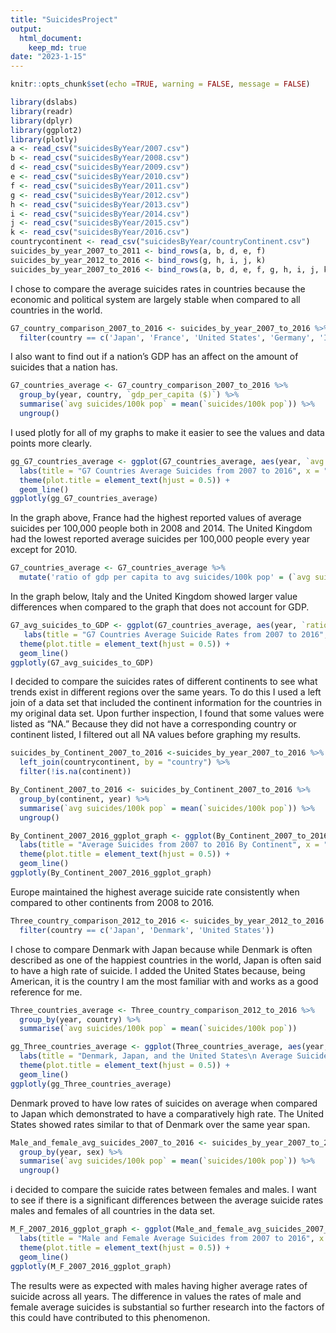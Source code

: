 ```yaml
---
title: "SuicidesProject"
output: 
  html_document:
    keep_md: true
date: "2023-1-15"
---
```



```r
knitr::opts_chunk$set(echo =TRUE, warning = FALSE, message = FALSE)
```



```r
library(dslabs)
library(readr)
library(dplyr)
library(ggplot2)
library(plotly)
a <- read_csv("suicidesByYear/2007.csv")
b <- read_csv("suicidesByYear/2008.csv")
d <- read_csv("suicidesByYear/2009.csv")
e <- read_csv("suicidesByYear/2010.csv")
f <- read_csv("suicidesByYear/2011.csv")
g <- read_csv("suicidesByYear/2012.csv")
h <- read_csv("suicidesByYear/2013.csv")
i <- read_csv("suicidesByYear/2014.csv")
j <- read_csv("suicidesByYear/2015.csv")
k <- read_csv("suicidesByYear/2016.csv")
countrycontinent <- read_csv("suicidesByYear/countryContinent.csv")
suicides_by_year_2007_to_2011 <- bind_rows(a, b, d, e, f)
suicides_by_year_2012_to_2016 <- bind_rows(g, h, i, j, k)
suicides_by_year_2007_to_2016 <- bind_rows(a, b, d, e, f, g, h, i, j, k)
```
I chose to compare the average suicides rates in countries because the economic and political system are largely stable when compared to all countries in the world.

```r
G7_country_comparison_2007_to_2016 <- suicides_by_year_2007_to_2016 %>%
  filter(country == c('Japan', 'France', 'United States', 'Germany', 'Italy', 'United Kingdom', 'Canada'))
```
I also want to find out if a nation's GDP has an affect on the amount of suicides that a nation has. 

```r
G7_countries_average <- G7_country_comparison_2007_to_2016 %>% 
  group_by(year, country, `gdp_per_capita ($)`) %>%
  summarise(`avg suicides/100k pop` = mean(`suicides/100k pop`)) %>%
  ungroup()
```
I used plotly for all of my graphs to make it easier to see the values and data points more clearly.  

```r
gg_G7_countries_average <- ggplot(G7_countries_average, aes(year, `avg suicides/100k pop`, color = country)) +
  labs(title = "G7 Countries Average Suicides from 2007 to 2016", x = "Year", y = "Average Suicides per 100k people") +
  theme(plot.title = element_text(hjust = 0.5)) +
  geom_line()
ggplotly(gg_G7_countries_average)
```
In the graph above, France had the highest reported values of average suicides per 100,000 people both in 2008 and 2014. The United Kingdom had the lowest reported average suicides per 100,000 people every year except for 2010. 

```r
G7_countries_average <- G7_countries_average %>% 
  mutate('ratio of gdp per capita to avg suicides/100k pop' = (`avg suicides/100k pop`*100)/`gdp_per_capita ($)`)
```

In the graph below, Italy and the United Kingdom showed larger value differences when compared to the graph that does not account for GDP.  

```r
G7_avg_suicides_to_GDP <- ggplot(G7_countries_average, aes(year, `ratio of gdp per capita to avg suicides/100k pop`, color = country)) +
   labs(title = "G7 Countries Average Suicide Rates from 2007 to 2016", x = "Year", y = "Ratio of Average Suicides per 100k people to GDP") +
  theme(plot.title = element_text(hjust = 0.5)) +
  geom_line()
ggplotly(G7_avg_suicides_to_GDP)
```

I decided to compare the suicides rates of different continents to see what trends exist in different regions over the same years. To do this I used a left join of a data set that included the continent information for the countries in my original data set. Upon further inspection, I found that some values were listed as "NA." Because they did not have a corresponding country or continent listed, I filtered out all NA values before graphing my results. 


```r
suicides_by_Continent_2007_to_2016 <-suicides_by_year_2007_to_2016 %>%
  left_join(countrycontinent, by = "country") %>%
  filter(!is.na(continent))
```


```r
By_Continent_2007_to_2016 <- suicides_by_Continent_2007_to_2016 %>%
  group_by(continent, year) %>%
  summarise(`avg suicides/100k pop` = mean(`suicides/100k pop`)) %>%
  ungroup()
```

```r
By_Continent_2007_2016_ggplot_graph <- ggplot(By_Continent_2007_to_2016, aes(year, `avg suicides/100k pop`, color = continent)) +
  labs(title = "Average Suicides from 2007 to 2016 By Continent", x = "Year", y = "Average Suicides per 100k people") +
  theme(plot.title = element_text(hjust = 0.5)) +
  geom_line()
ggplotly(By_Continent_2007_2016_ggplot_graph)
```
Europe maintained the highest average suicide rate consistently when compared to other continents from 2008 to 2016. 

```r
Three_country_comparison_2012_to_2016 <- suicides_by_year_2012_to_2016 %>%
  filter(country == c('Japan', 'Denmark', 'United States'))
```
I chose to compare Denmark with Japan because while Denmark is often described as one of the happiest countries in the world, Japan is often said to have a high rate of suicide. I added the United States because, being American, it is the country I am the most familiar with and works as a good reference for me.

```r
Three_countries_average <- Three_country_comparison_2012_to_2016 %>% 
  group_by(year, country) %>%
  summarise(`avg suicides/100k pop` = mean(`suicides/100k pop`))
```


```r
gg_Three_countries_average <- ggplot(Three_countries_average, aes(year, `avg suicides/100k pop`, color = country)) +
  labs(title = "Denmark, Japan, and the United States\n Average Suicides from 2007 to 2016", x = "Year", y = "Average Suicides per 100k people") +
  theme(plot.title = element_text(hjust = 0.5)) +
  geom_line()
ggplotly(gg_Three_countries_average)
```
Denmark proved to have low rates of suicides on average when compared to Japan which demonstrated to have a comparatively high rate. The United States showed rates similar to that of Denmark over the same year span.

```r
Male_and_female_avg_suicides_2007_to_2016 <- suicides_by_year_2007_to_2016 %>%
  group_by(year, sex) %>%
  summarise(`avg suicides/100k pop` = mean(`suicides/100k pop`)) %>%
  ungroup()
```

i decided to compare the suicide rates between females and males. I want to see if there is a significant differences between the average suicide rates males and females of all countries in the data set. 

```r
M_F_2007_2016_ggplot_graph <- ggplot(Male_and_female_avg_suicides_2007_to_2016, aes(year, `avg suicides/100k pop`, color = sex)) +
  labs(title = "Male and Female Average Suicides from 2007 to 2016", x = "Year", y = "Average Suicides per 100k people") +
  theme(plot.title = element_text(hjust = 0.5)) +
  geom_line()
ggplotly(M_F_2007_2016_ggplot_graph)
```

The results were as expected with males having higher average rates of suicide across all years. The difference in values the rates of male and female average suicides is substantial so further research into the factors of this could have contributed to this phenomenon. 
